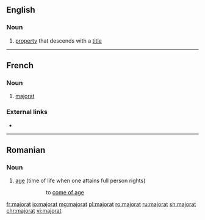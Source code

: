 ==English==

===Noun===
{{en-noun}}

# {{context|legal|lang=en}} [[property]] that descends with a [[title]]

----

==French==

===Noun===
{{fr-noun|m}}

# [[#English|majorat]]

===External links===
* {{R:TLFi}}

----

==Romanian==

===Noun===
{{ro-noun|n}}

# [[age]] (time of life when one attains full person rights)
#: {{l|ro|ajunge la majorat|''a ajunge la '''majorat'''''}}
#:: to [[come of age]]

[[fr:majorat]]
[[io:majorat]]
[[mg:majorat]]
[[pl:majorat]]
[[ro:majorat]]
[[ru:majorat]]
[[sh:majorat]]
[[chr:majorat]]
[[vi:majorat]]